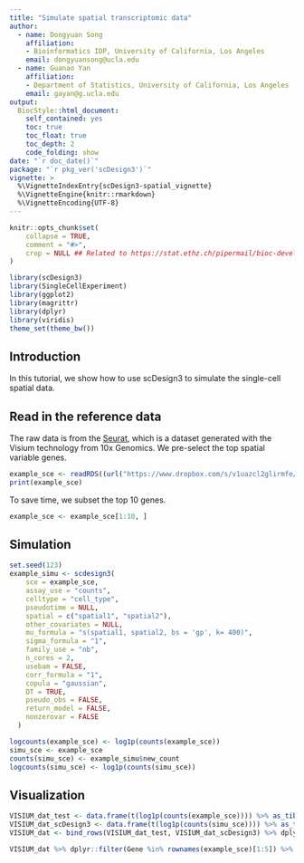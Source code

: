 ```yaml
---
title: "Simulate spatial transcriptomic data"
author: 
  - name: Dongyuan Song
    affiliation:
    - Bioinformatics IDP, University of California, Los Angeles
    email: dongyuansong@ucla.edu
  - name: Guanao Yan
    affiliation:
    - Department of Statistics, University of California, Los Angeles
    email: gayan@g.ucla.edu
output: 
  BiocStyle::html_document:
    self_contained: yes
    toc: true
    toc_float: true
    toc_depth: 2
    code_folding: show
date: "`r doc_date()`"
package: "`r pkg_ver('scDesign3')`"
vignette: >
  %\VignetteIndexEntry{scDesign3-spatial_vignette}
  %\VignetteEngine{knitr::rmarkdown}
  %\VignetteEncoding{UTF-8}  
---
```


```r
knitr::opts_chunk$set(
    collapse = TRUE,
    comment = "#>",
    crop = NULL ## Related to https://stat.ethz.ch/pipermail/bioc-devel/2020-April/016656.html
)
```


```r
library(scDesign3)
library(SingleCellExperiment)
library(ggplot2)
library(magrittr)
library(dplyr)
library(viridis)
theme_set(theme_bw())
```

## Introduction
In this tutorial, we show how to use scDesign3 to simulate the single-cell spatial data.

## Read in the reference data

The raw data is from the [Seurat](https://satijalab.org/seurat/articles/spatial_vignette.html), which is a dataset generated with the Visium technology from 10x Genomics. We pre-select the top spatial variable genes.

```r
example_sce <- readRDS((url("https://www.dropbox.com/s/v1uazcl2glirmfe/VISIUM_sce.rds?raw=1")))
print(example_sce)
```
To save time, we subset the top 10 genes.
```r
example_sce <- example_sce[1:10, ]
```

## Simulation

```r
set.seed(123)
example_simu <- scdesign3(
    sce = example_sce,
    assay_use = "counts",
    celltype = "cell_type",
    pseudotime = NULL,
    spatial = c("spatial1", "spatial2"),
    other_covariates = NULL,
    mu_formula = "s(spatial1, spatial2, bs = 'gp', k= 400)",
    sigma_formula = "1",
    family_use = "nb",
    n_cores = 2,
    usebam = FALSE,
    corr_formula = "1",
    copula = "gaussian",
    DT = TRUE,
    pseudo_obs = FALSE,
    return_model = FALSE,
    nonzerovar = FALSE
  )
```

```r
logcounts(example_sce) <- log1p(counts(example_sce))
simu_sce <- example_sce
counts(simu_sce) <- example_simu$new_count
logcounts(simu_sce) <- log1p(counts(simu_sce))
```

## Visualization
```r
VISIUM_dat_test <- data.frame(t(log1p(counts(example_sce)))) %>% as_tibble() %>% dplyr::mutate(X = colData(example_sce)$spatial1, Y = colData(example_sce)$spatial2) %>% tidyr::pivot_longer(-c("X", "Y"), names_to = "Gene", values_to = "Expression") %>% dplyr::mutate(Method = "Reference")
VISIUM_dat_scDesign3 <- data.frame(t(log1p(counts(simu_sce)))) %>% as_tibble() %>% dplyr::mutate(X = colData(simu_sce)$spatial1, Y = colData(simu_sce)$spatial2) %>% tidyr::pivot_longer(-c("X", "Y"), names_to = "Gene", values_to = "Expression") %>% dplyr::mutate(Method = "scDesign3")
VISIUM_dat <- bind_rows(VISIUM_dat_test, VISIUM_dat_scDesign3) %>% dplyr::mutate(Method = factor(Method, levels = c("Reference", "scDesign3")))

VISIUM_dat %>% dplyr::filter(Gene %in% rownames(example_sce)[1:5]) %>% ggplot(aes(x = X, y = Y, color = Expression)) + geom_point(size = 0.5) + scale_colour_gradientn(colors = viridis_pal(option = "magma")(10), limits=c(0, 8)) + coord_fixed(ratio = 1) + facet_grid(Method ~ Gene )+ theme_gray()
```
